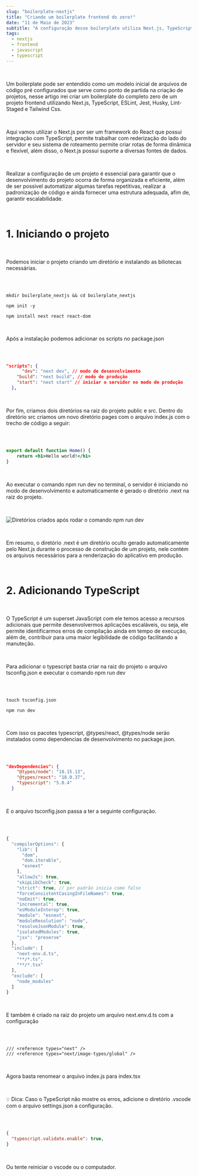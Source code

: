 ```yaml
---
slug: "boilerplate-nextjs"
title: "Criando um boilerplate frontend do zero!"
date: "11 de Maio de 2023"
subtitle: "A configuração desse boilerplate utiliza Next.js, TypeScript, ESLint, Jest, Husky, Lint-Staged e Tailwind Css."
tags:
  - nextjs
  - frontend
  - javascript
  - typescript
---
```


<br/>

Um boilerplate pode ser entendido como um modelo inicial de arquivos de código pré configurados que serve como ponto de partida na criação de projetos, nesse artigo irei criar um boilerplate do completo zero de um projeto frontend utilizando Next.js, TypeScript, ESLint, Jest, Husky, Lint-Staged e Tailwind Css.

<br/>

Aqui vamos utilizar o Next.js por ser um framework do React que possui integração com TypeScript, permite trabalhar com rederização do lado do servidor e seu sistema de roteamento permite criar rotas de forma dinâmica e flexível, além disso, o Next.js possui suporte a diversas fontes de dados.

<br/>

Realizar a configuração de um projeto é essencial para garantir que o desenvolvimento do projeto ocorra de forma organizada  e eficiente, além de ser possivel automatizar algumas tarefas repetitivas, realizar a padronização de código e ainda fornecer uma estrutura adequada, afim de, garantir escalabilidade.

<br/>

# 1. Iniciando o projeto

<br/>

Podemos iniciar o projeto criando um diretório e instalando as biliotecas necessárias.

<br/>

```

mkdir boilerplate_nextjs && cd boilerplate_nextjs

npm init -y

npm install next react react-dom

```

<br/>

Após a instalação podemos adicionar os scripts no <span>package.json</span>

<br/>

```json

"scripts": {
	  "dev": "next dev", // modo de desenvolvimento
    "build": "next build", // modo de produção
    "start": "next start" // iniciar o servidor no modo de produção
  },

```

<br/>

Por fim, criamos dois diretórios na raiz do projeto <span>public</span> e <span>src</span>. Dentro do diretório src criamos um novo diretório pages com o arquivo <span>index.js</span> com o trecho de código a seguir:

<br/>

```jsx

export default function Home() {
	return <h1>Hello world!</h1>
}

```

<br/>

Ao executar o comando <span>npm run dev</span> no terminal, o servidor é iniciando no modo de desenvolvimento e automaticamente é gerado o diretório <span>.next</span> na raiz do projeto.

<br/>

![Diretórios criados após rodar o comando npm run dev](/images/bolierplate-nextjs/directories.png)

<br/>

Em resumo, o diretório <span>.next</span> é um diretório oculto gerado automaticamente pelo Next.js durante o processo de construção de um projeto, nele contém os arquivos necessários para a renderização do aplicativo em produção.

<br/>

# 2. Adicionando TypeScript

<br/>

O TypeScript é um superset JavaScript com ele temos acesso a recursos adicionais que permite desenvolvermos aplicações escaláveis, ou seja, ele permite identificarmos erros de compilação ainda em tempo de execução, além de, contribuir para uma maior legibilidade de código facilitando a manuteção.

<br/>

Para adicionar o typescript basta criar na raiz do projeto o arquivo <span>tsconfig.json</span> e executar o comando <span>npm run dev</span>

<br/>

```

touch tsconfig.json

npm run dev

```

<br/>

Com isso os pacotes typescript, <span>@types/react, @types/node</span> serão instalados como dependencias de desenvolvimento no <span>package.json</span>.


<br/>

```json

"devDependencies": {
    "@types/node": "18.15.13",
    "@types/react": "18.0.37",
    "typescript": "5.0.4"
  }

```

<br/>

E o arquivo <span> tsconfig.json </span>  passa a ter a seguinte configuração.

<br/>

```ts

{
  "compilerOptions": {
    "lib": [
      "dom",
      "dom.iterable",
      "esnext"
    ],
    "allowJs": true,
    "skipLibCheck": true,
    "strict": true, // por padrão inicia como falso
    "forceConsistentCasingInFileNames": true,
    "noEmit": true,
    "incremental": true,
    "esModuleInterop": true,
    "module": "esnext",
    "moduleResolution": "node",
    "resolveJsonModule": true,
    "isolatedModules": true,
    "jsx": "preserve"
  },
  "include": [
    "next-env.d.ts",
    "**/*.ts",
    "**/*.tsx"
  ],
  "exclude": [
    "node_modules"
  ]
}

```

<br/>

E também é criado na raiz do projeto um arquivo <span>next.env.d.ts</span> com a configuração

<br/>

```

/// <reference types="next" />
/// <reference types="next/image-types/global" />

```

<br/>

Agora basta renomear o arquivo <span>index.js</span> para <span>index.tsx</span>

<br/>

💡 Dica: Caso o TypeScript não mostre os erros, adicione o diretório <span>.vscode</span> com o arquivo <span>settings.json</span> a configuração.

<br/>

```json

{
  "typescript.validate.enable": true,
}

```

</br>

Ou tente reiniciar o vscode ou o computador.